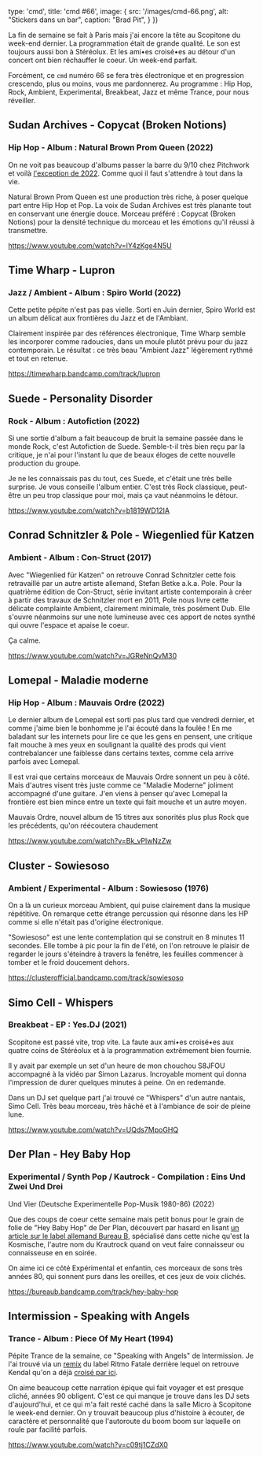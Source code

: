 

  type: 'cmd',
  title: 'cmd #66',
  image: {
    src: '/images/cmd-66.png',
    alt: "Stickers dans un bar",
    caption: "Brad Pit",
  }
})

La fin de semaine se fait à Paris mais j'ai encore la tête au Scopitone du
week-end dernier. La programmation était de grande qualité. Le son est toujours
aussi bon à Stéréolux. Et les ami•es croisé•es au détour d'un concert ont bien
réchauffer le coeur. Un week-end parfait.

Forcément, ce `cmd` numéro 66 se fera très électronique et en progression
crescendo, plus ou moins, vous me pardonnerez.
Au programme : Hip Hop, Rock, Ambient, Experimental, Breakbeat, Jazz et même
Trance, pour nous réveiller.


## Sudan Archives - Copycat (Broken Notions)

### Hip Hop - Album : Natural Brown Prom Queen (2022)

On ne voit pas beaucoup d'albums passer la barre du 9/10 chez Pitchwork et
voilà [l'exception de
2022](https://pitchfork.com/reviews/albums/sudan-archives-natural-brown-prom-queen/).
Comme quoi il faut s'attendre à tout dans la vie.

Natural Brown Prom Queen est une production très riche, à poser quelque part
entre Hip Hop et Pop. La voix de Sudan Archives est très planante tout en
conservant une énergie douce. Morceau préféré : Copycat (Broken Notions) pour
la densité technique du morceau et les émotions qu'il réussi à transmettre.

https://www.youtube.com/watch?v=lY4zKge4N5U


## Time Wharp - Lupron

### Jazz / Ambient - Album : Spiro World (2022)

Cette petite pépite n'est pas pas vielle. Sorti en Juin dernier, Spiro World
est un album délicat aux frontières du Jazz et de l'Ambiant.

Clairement inspirée par des références électronique, Time Wharp semble les
incorporer comme radoucies, dans un moule plutôt prévu pour du jazz
contemporain. Le résultat : ce très beau "Ambient Jazz" légèrement rythmé et
tout en retenue.

https://timewharp.bandcamp.com/track/lupron



## Suede - Personality Disorder

### Rock - Album : Autofiction (2022)

Si une sortie d'album a fait beaucoup de bruit la semaine passée dans le monde
Rock, c'est Autofiction de Suede. Semble-t-il très bien reçu par la critique,
je n'ai pour l'instant lu que de beaux éloges de cette nouvelle production du
groupe.

Je ne les connaissais pas du tout, ces Suede, et c'était une très belle
surprise. Je vous conseille l'album entier. C'est très Rock classique,
peut-être un peu trop classique pour moi, mais ça vaut néanmoins le détour.

https://www.youtube.com/watch?v=b1819WD12IA



## Conrad Schnitzler & Pole - Wiegenlied für Katzen

### Ambient - Album : Con-Struct (2017)

Avec "Wiegenlied für Katzen" on retrouve Conrad Schnitzler cette fois
retravaillé par un autre artiste allemand, Stefan Betke a.k.a. Pole. Pour la
quatrième édition de Con-Struct, série invitant artiste contemporain à créer à
partir des travaux de Schnitzler mort en 2011, Pole nous livre cette délicate
complainte Ambient, clairement minimale, très posément Dub. Elle s'ouvre
néanmoins sur une note lumineuse avec ces apport de notes synthé qui ouvre
l'espace et apaise le coeur.

Ça calme.

https://www.youtube.com/watch?v=JGReNnQvM30


## Lomepal - Maladie moderne

### Hip Hop - Album : Mauvais Ordre (2022)

Le dernier album de Lomepal est sorti pas plus tard que vendredi dernier, et
comme j'aime bien le bonhomme je l'ai écouté dans la foulée ! En me baladant
sur les internets pour lire ce que les gens en pensent, une critique fait
mouche à mes yeux en soulignant la qualité des prods qui vient contrebalancer
une faiblesse dans certains textes, comme cela arrive parfois avec Lomepal.

Il est vrai que certains morceaux de Mauvais Ordre sonnent un peu à côté. Mais
d'autres visent très juste comme ce "Maladie Moderne" joliment accompagné d'une
guitare. J'en viens à penser qu'avec Lomepal la frontière est bien mince entre
un texte qui fait mouche et un autre moyen.

Mauvais Ordre, nouvel album de 15 titres aux sonorités plus plus Rock que les
précédents, qu'on réécoutera chaudement

https://www.youtube.com/watch?v=Bk_vPlwNzZw


## Cluster - Sowiesoso

### Ambient / Experimental - Album : Sowiesoso (1976)

On a là un curieux morceau Ambient, qui puise clairement dans la musique
répétitive. On remarque cette étrange percussion qui résonne dans les HP comme
si elle n'était pas d'origine électronique.

"Sowiesoso" est une lente contemplation qui se construit en 8 minutes 11
secondes. Elle tombe à pic pour la fin de l'été, on l'on retrouve le plaisir de
regarder le jours s'éteindre à travers la fenêtre, les feuilles commencer à
tomber et le froid doucement dehors.

https://clusterofficial.bandcamp.com/track/sowiesoso


## Simo Cell - Whispers

### Breakbeat - EP : Yes.DJ (2021)

Scopitone est passé vite, trop vite. La faute aux ami•es croisé•es aux quatre
coins de Stéréolux et à la programmation extrêmement bien fournie.

Il y avait par exemple un set d'un heure de mon chouchou S8JFOU accompagné à la
vidéo par Simon Lazarus. Incroyable moment qui donna l'impression de durer
quelques minutes à peine. On en redemande.

Dans un DJ set quelque part j'ai trouvé ce "Whispers" d'un autre nantais, Simo
Cell. Très beau morceau, très hâché et à l'ambiance de soir de pleine lune.

https://www.youtube.com/watch?v=UQds7MpoGHQ



## Der Plan - Hey Baby Hop

### Experimental / Synth Pop / Kautrock - Compilation :  Eins Und Zwei Und Drei
Und Vier (Deutsche Experimentelle Pop​-​Musik 1980​-​86)
(2022)

Que des coups de coeur cette semaine mais petit bonus pour le grain de folie de
"Hey Baby Hop" de Der Plan, découvert par hasard en lisant [un article sur le
label allemand Bureau
B](https://daily.bandcamp.com/label-profile/bureau-b-label-profile), spécialisé
dans cette niche qu'est la Kosmische, l'autre nom du Krautrock quand on veut
faire connaisseur ou connaisseuse en en soirée.

On aime ici ce côté Expérimental et enfantin, ces morceaux de sons très années
80, qui sonnent purs dans les oreilles, et ces jeux de voix clichés.

https://bureaub.bandcamp.com/track/hey-baby-hop



## Intermission - Speaking with Angels

### Trance - Album : Piece Of My Heart (1994)

Pépite Trance de la semaine, ce "Speaking with Angels" de Intermission. Je l'ai
trouvé via un
[remix](https://ritmofatale.bandcamp.com/track/fatale-recall-8-danse-avec-moi)
du label Ritmo Fatale derrière lequel on retrouve Kendal qu'on a déjà [croisé
par ici](https://cmd.wuips.com/post/2021-11-19-cmd-22).

On aime beaucoup cette narration épique qui fait voyager et est presque cliché,
années 90 obligent. C'est ce qui manque je trouve dans les DJ sets
d'aujourd'hui, et ce qui m'a fait resté caché dans la salle Micro à Scopitone
le week-end dernier. On y trouvait beaucoup plus d'histoire à écouter, de
caractère et personnalité que l'autoroute du boom boom sur laquelle on roule
par facilité parfois.

https://www.youtube.com/watch?v=c09tj1CZdX0






